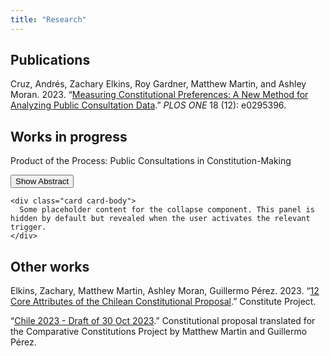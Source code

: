```yaml
---
title: "Research"
---
```


## Publications

Cruz, Andrés, Zachary Elkins, Roy Gardner, Matthew Martin, and Ashley Moran. 2023. "[Measuring Constitutional Preferences: A New Method for Analyzing Public Consultation Data](https://journals.plos.org/plosone/article?id=10.1371/journal.pone.0295396)." *PLOS ONE* 18 (12): e0295396.

## Works in progress

Product of the Process: Public Consultations in Constitution-Making

::: custom-collapse
<button class="btn btn-link" type="button" data-bs-toggle="collapse" data-bs-target="#collapseExample" aria-expanded="false" aria-controls="collapseExample"> Show Abstract </button>

::: {#collapseExample .collapse}
```         
<div class="card card-body">
  Some placeholder content for the collapse component. This panel is hidden by default but revealed when the user activates the relevant trigger.
</div>
```
:::
:::

## Other works

Elkins, Zachary, Matthew Martin, Ashley Moran, Guillermo Pérez. 2023. "[12 Core Attributes of the Chilean Constitutional Proposal](https://www.constituteproject.org/data-stories/chile-2023-proposal)." Constitute Project.

"[Chile 2023 - Draft of 30 Oct 2023](https://www.constituteproject.org/constitution/Chile_2023DD)." Constitutional proposal translated for the Comparative Constitutions Project by Matthew Martin and Guillermo Pérez.
